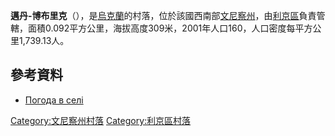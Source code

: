 {{coord|49|26|39|N|28|13|7|E|scale:30000|display=title}}

'''邁丹-博布里克'''（{{lang-uk|Майдан-Бобрик}}），是[[烏克蘭|烏克蘭]]的村落，位於該國西南部[[文尼察州|文尼察州]]，由[[利京區|利京區]]負責管轄，面積0.092平方公里，海拔高度309米，2001年人口160，人口密度每平方公里1,739.13人。

==參考資料==
* [http://weather.in.ua/ua/vinnickaja/14318 Погода в селі ]

[[Category:文尼察州村落|Category:文尼察州村落]]
[[Category:利京區村落|Category:利京區村落]]


{{Vinnytsia-geo-stub}}